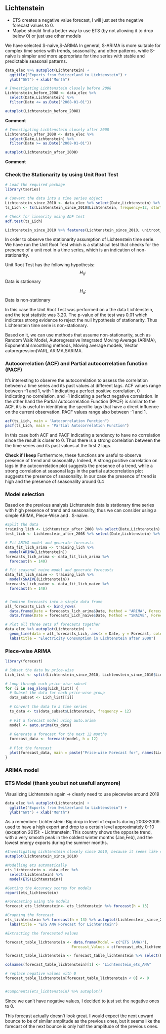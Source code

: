 ## Lichtenstein

- ETS creates a negative value forecast, I will just set the negative forecast values to 0.
- Maybe should find a better way to use ETS (by not allowing it to drop below 0) or just use other models

We have selected S-naive,S-ARIMA In general, S-ARIMA is more suitable for complex time series with trends, seasonality, and other patterns, while S-naive is simpler and more appropriate for time series with stable and predictable seasonal patterns.

```r
data_elec %>% autoplot(Lichtenstein) + 
  ggtitle("Exports from Switzerland to Lichtenstein") +
  ylab("GWt") + xlab("Month")
```
```r
# Investigating Lichtenstein closely before 2008
Lichtenstein_before_2008 <- data_elec %>% 
  select(Date,Lichtenstein) %>% 
  filter(Date <= as.Date("2008-01-01"))

autoplot(Lichtenstein_before_2008)
```

**Comment**
```r
# Investigating Lichtenstein closely after 2008
Lichtenstein_after_2008 <- data_elec %>% 
  select(Date,Lichtenstein) %>% 
  filter(Date >= as.Date("2008-01-01"))

autoplot(Lichtenstein_after_2008)
```
**Comment**

### Check the Stationarity by using Unit Root Test

```r
# Load the required package
library(tseries)

# Convert the data into a time series object
Lichtenstein_since_2010 <- data_elec %>% select(Date,Lichtenstein) %>% filter(Date >= as.Date("2010-01-01"))
ts_Lich <- ts(Lichtenstein_since_2010$Lichtenstein, frequency=12, start=c(2010,1))

# Check for linearity using ADF test
adf.test(ts_Lich)
```
```r
Lichtenstein_since_2010 %>% features(Lichtenstein_since_2010, unitroot_kpss)
```
In order to observe the stationarity assumption of Lichtenstein time serie. We have run the Unit Root Test which is a statistical test that checks for the presence of a unit root in a time series, which is an indication of non-stationarity.

Unit Root Test has the following hypothesis: 
$$H_0:$$ Data is stationary

$$H_a:$$ Data is non-stationary

In this case the Unit Root Test was performed on a the data Lichtenstein, and the test statistic was 3.20. The p-value of the test was 0.01 which indicates strong evidence to reject the null hypothesis of stationarity. Thus Lichtenstein time serie is non-stationary.

Based on it, we can use methods that assume non-stationarity, such as Random Walk Model, Autoregressive Integrated Moving Average (ARIMA), Exponential smoothing methods, Moving average models, Vector autoregression(VAR), ARIMA,SARIMA.

### Autocorrelation (ACF) and Partial autocorrelation function (PACF)

It's interesting to observe the autocorrelation to assess the correlation between a time series and its past values at different lags. ACF values range between -1 and 1, with 1 indicating a perfect positive correlation, 0 indicating no correlation, and -1 indicating a perfect negative correlation. In the other hand the Partial Autocorrelation Function (PACF) is similar to the ACF, it's is useful in identifying the specific lags that have a direct influence on the current observation. PACF values range also between -1 and 1.
```r
acf(ts_Lich, main = "Autocorrelation Function")
pacf(ts_Lich, main = "Partial Autocorrelation Function")
```
In this case both ACF and PACF indicating a tendency to have no correlation since the result is closer to 0. Thus there is a strong correlation between the the time series and its past values at the first 2 lags.

**Check if I keep** Furthermore, these functions are useful to observe presence of trend and seasonality. Indeed, A strong positive correlation on lags in the autocorrelation plot suggests the presence of a trend, while a strong correlation at seasonal lags in the partial autocorrelation plot suggests the presence of seasonality. In our case the presence of trend is high and the presence of seasonality around 0.4

### Model selection
Based on the previous analysis Lichtenstein data is stationary time series with high presence of trend and seasonality, thus we can consider using a simple ARIMA, Piece-Wise and . S-naive.

```r

#Split the data
training_lich <- Lichtenstein_after_2008 %>% select(Date,Lichtenstein) %>%  filter(Date < as.Date("2015-01-01"))
test_lich <- Lichtenstein_after_2008 %>% select(Date,Lichtenstein) %>% filter(Date >= as.Date("2015-01-01"))

# Fit ARIMA model and generate forecasts
data_fit_lich_arima <- training_lich %>%
  model(ARIMA(Lichtenstein))
forecasts_lich_arima <- data_fit_lich_arima %>%
  forecast(h = 140)

# Fit seasonal naive model and generate forecasts
data_fit_lich_naive <- training_lich %>%
  model(SNAIVE(Lichtenstein))
forecasts_Lich_naive <- data_fit_lich_naive %>%
  forecast(h = 140)


# Combine forecasts into a single data frame
all_forecasts_Lich <- bind_rows(
  data.frame(Date = forecasts_lich_arima$Date, Method = "ARIMA", Forecast = forecasts_lich_arima$.mean),
  data.frame(Date = forecasts_Lich_naive$Date, Method = "SNAIVE", Forecast = forecasts_Lich_naive$.mean))

# Plot all three sets of forecasts together
data_elec %>% autoplot(Lichtenstein)  +
  geom_line(data = all_forecasts_Lich, aes(x = Date, y = Forecast, color = Method)) +
  labs(title = "Electricity Consumption in Lichtenstein after 2008")

```

### Piece-wise ARIMA
```r
library(forecast)

# Subset the data by price-wise
Lich_list <- split(Lichtenstein_since_2010, Lichtenstein_since_2010$Lichtenstein)

# Loop through each price-wise subset
for (i in seq_along(Lich_list)) {
  # Subset the data for each price-wise group
  data_subset <- Lich_list[[i]]
  
  # Convert the data to a time series
  ts_data <- ts(data_subset$Lichtenstein, frequency = 12)
  
  # Fit a forecast model using auto.arima
  model <- auto.arima(ts_data)
  
  # Generate a forecast for the next 12 months
  forecast_data <- forecast(model, h = 12)
  
  # Plot the forecast
  plot(forecast_data, main = paste("Price-wise Forecast for", names(Lich_list)[i]))
}
```
### ARIMA model




### ETS Model (thank you but not usefull anymore)

Visualizing Lichtenstein again -> clearly need to use piecewise around 2019

```r
data_elec %>% autoplot(Lichtenstein) + 
  ggtitle("Exports from Switzerland to Lichtenstein") +
  ylab("GWt") + xlab("Month")
```

As a remember: Lichtenstein: Big drop in level of exports during 2008-2009. used to have a high export and drop to a certain level approximately 0-10 (exception 2015): 
- Lichtenstein: This country shows the opposite trend, with a very smooth peak in the coldest winter months (Jan,Feb), and the lowest energy exports during the summer months. 

```r
#Investigating Lichtenstein closely since 2010, because it seems like something changed -> perhaps should use Piecewise!!!
autoplot(Lichtenstein_since_2010)

#Modelling ets automatically
ets_lichtenstein <- data_elec %>%
  select(Lichtenstein) %>%
  model(ETS(Lichtenstein))

#Getting the Accuracy scores for models
report(ets_lichtenstein)

#Forecasting using the models
forecast_ets_lichtenstein<- ets_lichtenstein %>% forecast(h = 13)

#Graphing the forecast
ets_lichtenstein %>% forecast(h = 13) %>% autoplot(Lichtenstein_since_2010)+
  labs(title = "ETS ANA Forecast for Lichtenstein")

#Extracting the forecasted values

forecast_table_lichtenstein <- data.frame(Model = c("ETS (ANA)"),
                              Forecast_Values = c(forecast_ets_lichtenstein))

forecast_table_lichtenstein <- forecast_table_lichtenstein %>% select(Forecast_Values..mean)

colnames(forecast_table_lichtenstein)[1] <- "Lichtenstein_ets_ANA"

# replace negative values with 0
forecast_table_lichtenstein[forecast_table_lichtenstein < 0] <- 0


#components(ets_lichtenstein) %>% autoplot()
```

Since we can't have negative values, I decided to just set the negative ones to 0. 

This forecast actually doesn't look great. I would expect the next upward bounce to be of similar amplitude as the previous ones, but it seems like the forecast of the next bounce is only half the amplitude of the previous ones. 
